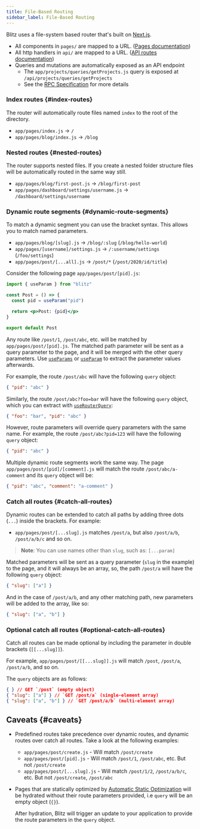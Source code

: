 ```yaml
---
title: File-Based Routing
sidebar_label: File-Based Routing
---
```


Blitz uses a file-system based router that's built on
[Next.js](https://nextjs.org/docs/routing/introduction).

- All components in `pages/` are mapped to a URL.
  ([Pages documentation](./pages))
- All http handlers in `api/` are mapped to a URL.
  ([API routes documentation](./api-routes))
- Queries and mutations are automatically exposed as an API endpoint
  - The `app/projects/queries/getProjects.js` query is exposed at
    `/api/projects/queries/getProjects`
  - See the [RPC Specification](./rpc-specification) for more details

### Index routes {#index-routes}

The router will automatically route files named `index` to the root of the
directory.

- `app/pages/index.js` → `/`
- `app/pages/blog/index.js` → `/blog`

### Nested routes {#nested-routes}

The router supports nested files. If you create a nested folder structure
files will be automatically routed in the same way still.

- `app/pages/blog/first-post.js` → `/blog/first-post`
- `app/pages/dashboard/settings/username.js` →
  `/dashboard/settings/username`

### Dynamic route segments {#dynamic-route-segments}

To match a dynamic segment you can use the bracket syntax. This allows you
to match named parameters.

- `app/pages/blog/[slug].js` → `/blog/:slug` (`/blog/hello-world`)
- `app/pages/[username]/settings.js` → `/:username/settings`
  (`/foo/settings`)
- `app/pages/post/[...all].js` → `/post/*` (`/post/2020/id/title`)

Consider the following page `app/pages/post/[pid].js`:

```jsx
import { useParam } from "blitz"

const Post = () => {
  const pid = useParam("pid")

  return <p>Post: {pid}</p>
}

export default Post
```

Any route like `/post/1`, `/post/abc`, etc. will be matched by
`app/pages/post/[pid].js`. The matched path parameter will be sent as a
query parameter to the page, and it will be merged with the other query
parameters. Use [`useParams`](./route-params-query#use-params) or
[`useParam`](./route-params-query#use-param) to extract the parameter
values afterwards.

For example, the route `/post/abc` will have the following `query` object:

```json
{ "pid": "abc" }
```

Similarly, the route `/post/abc?foo=bar` will have the following `query`
object, which you can extract with
[`useRouterQuery`](./route-params-query#use-router-query):

```json
{ "foo": "bar", "pid": "abc" }
```

However, route parameters will override query parameters with the same
name. For example, the route `/post/abc?pid=123` will have the following
`query` object:

```json
{ "pid": "abc" }
```

Multiple dynamic route segments work the same way. The page
`app/pages/post/[pid]/[comment].js` will match the route
`/post/abc/a-comment` and its `query` object will be:

```json
{ "pid": "abc", "comment": "a-comment" }
```

### Catch all routes {#catch-all-routes}

Dynamic routes can be extended to catch all paths by adding three dots
(`...`) inside the brackets. For example:

- `app/pages/post/[...slug].js` matches `/post/a`, but also `/post/a/b`,
  `/post/a/b/c` and so on.

> **Note**: You can use names other than `slug`, such as: `[...param]`

Matched parameters will be sent as a query parameter (`slug` in the
example) to the page, and it will always be an array, so, the path
`/post/a` will have the following `query` object:

```json
{ "slug": ["a"] }
```

And in the case of `/post/a/b`, and any other matching path, new
parameters will be added to the array, like so:

```json
{ "slug": ["a", "b"] }
```

### Optional catch all routes {#optional-catch-all-routes}

Catch all routes can be made optional by including the parameter in double
brackets (`[[...slug]]`).

For example, `app/pages/post/[[...slug]].js` will match `/post`,
`/post/a`, `/post/a/b`, and so on.

The `query` objects are as follows:

```json
{ } // GET `/post` (empty object)
{ "slug": ["a"] } // `GET /post/a` (single-element array)
{ "slug": ["a", "b"] } // `GET /post/a/b` (multi-element array)
```

## Caveats {#caveats}

- Predefined routes take precedence over dynamic routes, and dynamic
  routes over catch all routes. Take a look at the following examples:
  - `app/pages/post/create.js` - Will match `/post/create`
  - `app/pages/post/[pid].js` - Will match `/post/1`, `/post/abc`, etc.
    But not `/post/create`
  - `app/pages/post/[...slug].js` - Will match `/post/1/2`, `/post/a/b/c`,
    etc. But not `/post/create`, `/post/abc`
- Pages that are statically optimized by
  [Automatic Static Optimization](./pages#automatic-static-optimization)
  will be hydrated without their route parameters provided, i.e `query`
  will be an empty object (`{}`).

  After hydration, Blitz will trigger an update to your application to
  provide the route parameters in the `query` object.
